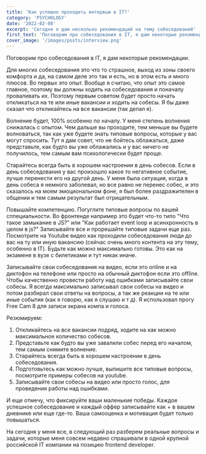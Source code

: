 ```yaml
---
title: 'Как успешно проходить интервью в IT?'
category: 'PSYCHOLOGY'
date: '2022-02-08'
excerpt: 'Сегодня я дам несколько рекомендаций на тему собеседований'
first_text: 'Поговорим про собеседования в IT, я дам некоторые рекомендации. Для многих собеседования это что то страшное, выход из зоны своего комфорта и да, на самом деле это так и есть, но в этом есть и много плюсов. Во первых это опыт. Вообще я считаю, что опыт это самое главное, поэтому вы должны ходить на собеседования и поначалу проваливать их. Поэтому первым советом будет просто начать откликаться на те или иные вакансии и ходить на собесы. Я бы даже сказал что откликайтесь на все вакансии (так делал я).'
cover_image: '/images/posts/interview.png'
---
```


Поговорим про собеседования в IT, я дам некоторые рекомендации.

Для многих собеседования это что то страшное, выход из зоны своего комфорта и да, на самом деле это так и есть, но в этом есть и много плюсов. Во первых это опыт. Вообще я считаю, что опыт это самое главное, поэтому вы должны ходить на собеседования и поначалу проваливать их. Поэтому первым советом будет просто начать откликаться на те или иные вакансии и ходить на собесы. Я бы даже сказал что откликайтесь на все вакансии (так делал я).

Волнение будет, 100% особенно по началу. У меня степень волнения снижалась c опытом. Чем дальше вы проходите, тем меньше вы будете волноваться, так как уже будете знать типовые вопросы, которые у вас могут спросить. Тут я дам совет, что не бойтесь облажаться, даже представьте, как будто вы уже облажались и у вас ничего не получилось, тем самым вам психологически будет проще.

Старайтесь всегда быть в хорошем настроении в день собесов. Если в день собеседования у вас произошло какое то негативное событие, лучше перенести его на другой день. У меня была ситуация, когда в день собеса я немного заболевал, но все равно не перенес собес, и это сказалось на моем эмоциональном фоне, я был более раздражителен в общении и тем самым результат был отрицательным.

Повышайте компетенцию. Погуглите типовые вопросы по вашей сппециальности. Во фронтенде например это будет что-то типо "Что такое замыкание в JS?" или "Как работает event loop и асинхронность в целом в js?" Записывайте все и прорешайте типовые задачи еще раз. Посмотрите на Youtube видео как проходили собеседования люди до вас на ту или иную вакансию (сейчас очень много контента на эту тему, особенно в IT). Будьте как можно максимально готовы. Это как на экзамене в вузе с билетиками и тут никак иначе.

Записывайте свои собеседования на видео, если это online и на диктофон на телефоне или просто на обычный диктофон если это offline. Чтобы качественно провести работу над ошибками записывайте свои собесы. Я всегда максимально записывал свои собесы на видео и потом разбирал свои ответы на вопросы, а так же реакции на те или иные события (как я говорю, как я слушаю и т д). Я использовал прогу Free Cam 8 для записи экрана компа и голоса.

Резюмируем:

1) Откликайтесь на все вакансии подряд, ходите на как можно максимальное количество собесов.
2) Представьте как будто вы уже завалили собес перед его началом, тем самым снимите волнение.
3) Старайтесь всегда быть в хорошем настроении в день собеседования.
4) Подготовьтесь как можно лучше, выпишите все типовые вопросы, посмотрите примеры собесов на youtube.
5) Записывайте свои собесы на видео или просто голос, для проведения работы над ошибками.

И еще отмечу, что фиксируйте ваши маленькие победы. Каждое успешное собеседованиe и каждый оффер записывайте как + в вашем дневнике или еще где-то. Ваша самооценка и мотивация будет только повышаться.

На сегодня у меня все, в следующий раз разберем реальные вопросы и задачи, которые меня совсем недавно спрашивали в одной крупной российской IT компании на позицию frontend developer.
